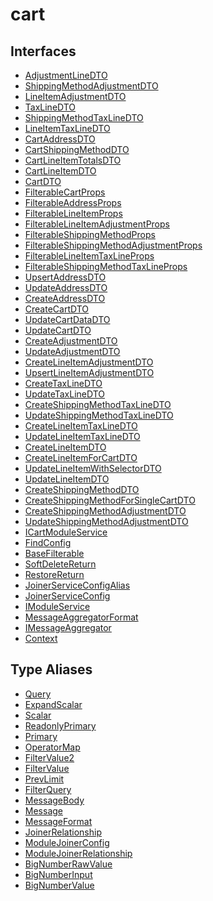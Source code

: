 
# cart

## Interfaces

- [AdjustmentLineDTO](../../cart/interfaces/cart.AdjustmentLineDTO/page.mdx)
- [ShippingMethodAdjustmentDTO](../../cart/interfaces/cart.ShippingMethodAdjustmentDTO/page.mdx)
- [LineItemAdjustmentDTO](../../cart/interfaces/cart.LineItemAdjustmentDTO/page.mdx)
- [TaxLineDTO](../../cart/interfaces/cart.TaxLineDTO/page.mdx)
- [ShippingMethodTaxLineDTO](../../cart/interfaces/cart.ShippingMethodTaxLineDTO/page.mdx)
- [LineItemTaxLineDTO](../../cart/interfaces/cart.LineItemTaxLineDTO/page.mdx)
- [CartAddressDTO](../../cart/interfaces/cart.CartAddressDTO/page.mdx)
- [CartShippingMethodDTO](../../cart/interfaces/cart.CartShippingMethodDTO/page.mdx)
- [CartLineItemTotalsDTO](../../cart/interfaces/cart.CartLineItemTotalsDTO/page.mdx)
- [CartLineItemDTO](../../cart/interfaces/cart.CartLineItemDTO/page.mdx)
- [CartDTO](../../cart/interfaces/cart.CartDTO/page.mdx)
- [FilterableCartProps](../../cart/interfaces/cart.FilterableCartProps/page.mdx)
- [FilterableAddressProps](../../cart/interfaces/cart.FilterableAddressProps/page.mdx)
- [FilterableLineItemProps](../../cart/interfaces/cart.FilterableLineItemProps/page.mdx)
- [FilterableLineItemAdjustmentProps](../../cart/interfaces/cart.FilterableLineItemAdjustmentProps/page.mdx)
- [FilterableShippingMethodProps](../../cart/interfaces/cart.FilterableShippingMethodProps/page.mdx)
- [FilterableShippingMethodAdjustmentProps](../../cart/interfaces/cart.FilterableShippingMethodAdjustmentProps/page.mdx)
- [FilterableLineItemTaxLineProps](../../cart/interfaces/cart.FilterableLineItemTaxLineProps/page.mdx)
- [FilterableShippingMethodTaxLineProps](../../cart/interfaces/cart.FilterableShippingMethodTaxLineProps/page.mdx)
- [UpsertAddressDTO](../../cart/interfaces/cart.UpsertAddressDTO/page.mdx)
- [UpdateAddressDTO](../../cart/interfaces/cart.UpdateAddressDTO/page.mdx)
- [CreateAddressDTO](../../cart/interfaces/cart.CreateAddressDTO/page.mdx)
- [CreateCartDTO](../../cart/interfaces/cart.CreateCartDTO/page.mdx)
- [UpdateCartDataDTO](../../cart/interfaces/cart.UpdateCartDataDTO/page.mdx)
- [UpdateCartDTO](../../cart/interfaces/cart.UpdateCartDTO/page.mdx)
- [CreateAdjustmentDTO](../../cart/interfaces/cart.CreateAdjustmentDTO/page.mdx)
- [UpdateAdjustmentDTO](../../cart/interfaces/cart.UpdateAdjustmentDTO/page.mdx)
- [CreateLineItemAdjustmentDTO](../../cart/interfaces/cart.CreateLineItemAdjustmentDTO/page.mdx)
- [UpsertLineItemAdjustmentDTO](../../cart/interfaces/cart.UpsertLineItemAdjustmentDTO/page.mdx)
- [CreateTaxLineDTO](../../cart/interfaces/cart.CreateTaxLineDTO/page.mdx)
- [UpdateTaxLineDTO](../../cart/interfaces/cart.UpdateTaxLineDTO/page.mdx)
- [CreateShippingMethodTaxLineDTO](../../cart/interfaces/cart.CreateShippingMethodTaxLineDTO/page.mdx)
- [UpdateShippingMethodTaxLineDTO](../../cart/interfaces/cart.UpdateShippingMethodTaxLineDTO/page.mdx)
- [CreateLineItemTaxLineDTO](../../cart/interfaces/cart.CreateLineItemTaxLineDTO/page.mdx)
- [UpdateLineItemTaxLineDTO](../../cart/interfaces/cart.UpdateLineItemTaxLineDTO/page.mdx)
- [CreateLineItemDTO](../../cart/interfaces/cart.CreateLineItemDTO/page.mdx)
- [CreateLineItemForCartDTO](../../cart/interfaces/cart.CreateLineItemForCartDTO/page.mdx)
- [UpdateLineItemWithSelectorDTO](../../cart/interfaces/cart.UpdateLineItemWithSelectorDTO/page.mdx)
- [UpdateLineItemDTO](../../cart/interfaces/cart.UpdateLineItemDTO/page.mdx)
- [CreateShippingMethodDTO](../../cart/interfaces/cart.CreateShippingMethodDTO/page.mdx)
- [CreateShippingMethodForSingleCartDTO](../../cart/interfaces/cart.CreateShippingMethodForSingleCartDTO/page.mdx)
- [CreateShippingMethodAdjustmentDTO](../../cart/interfaces/cart.CreateShippingMethodAdjustmentDTO/page.mdx)
- [UpdateShippingMethodAdjustmentDTO](../../cart/interfaces/cart.UpdateShippingMethodAdjustmentDTO/page.mdx)
- [ICartModuleService](../../cart/interfaces/cart.ICartModuleService/page.mdx)
- [FindConfig](../../cart/interfaces/cart.FindConfig/page.mdx)
- [BaseFilterable](../../cart/interfaces/cart.BaseFilterable/page.mdx)
- [SoftDeleteReturn](../../cart/interfaces/cart.SoftDeleteReturn/page.mdx)
- [RestoreReturn](../../cart/interfaces/cart.RestoreReturn/page.mdx)
- [JoinerServiceConfigAlias](../../cart/interfaces/cart.JoinerServiceConfigAlias/page.mdx)
- [JoinerServiceConfig](../../cart/interfaces/cart.JoinerServiceConfig/page.mdx)
- [IModuleService](../../cart/interfaces/cart.IModuleService/page.mdx)
- [MessageAggregatorFormat](../../cart/interfaces/cart.MessageAggregatorFormat/page.mdx)
- [IMessageAggregator](../../cart/interfaces/cart.IMessageAggregator/page.mdx)
- [Context](../../cart/interfaces/cart.Context/page.mdx)

## Type Aliases

- [Query](../../cart/types/cart.Query/page.mdx)
- [ExpandScalar](../../cart/types/cart.ExpandScalar/page.mdx)
- [Scalar](../../cart/types/cart.Scalar/page.mdx)
- [ReadonlyPrimary](../../cart/types/cart.ReadonlyPrimary/page.mdx)
- [Primary](../../cart/types/cart.Primary/page.mdx)
- [OperatorMap](../../cart/types/cart.OperatorMap/page.mdx)
- [FilterValue2](../../cart/types/cart.FilterValue2/page.mdx)
- [FilterValue](../../cart/types/cart.FilterValue/page.mdx)
- [PrevLimit](../../cart/types/cart.PrevLimit/page.mdx)
- [FilterQuery](../../cart/types/cart.FilterQuery/page.mdx)
- [MessageBody](../../cart/types/cart.MessageBody/page.mdx)
- [Message](../../cart/types/cart.Message/page.mdx)
- [MessageFormat](../../cart/types/cart.MessageFormat/page.mdx)
- [JoinerRelationship](../../cart/types/cart.JoinerRelationship/page.mdx)
- [ModuleJoinerConfig](../../cart/types/cart.ModuleJoinerConfig/page.mdx)
- [ModuleJoinerRelationship](../../cart/types/cart.ModuleJoinerRelationship/page.mdx)
- [BigNumberRawValue](../../cart/types/cart.BigNumberRawValue/page.mdx)
- [BigNumberInput](../../cart/types/cart.BigNumberInput/page.mdx)
- [BigNumberValue](../../cart/types/cart.BigNumberValue/page.mdx)
